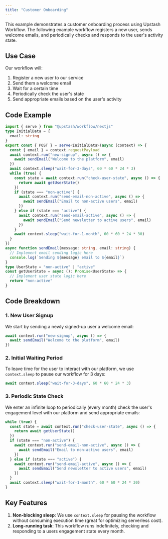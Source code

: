 ```yaml
---
title: "Customer Onboarding"
---
```

This example demonstrates a customer onboarding process using Upstash Workflow. The following example workflow registers a new user, sends welcome emails, and periodically checks and responds to the user's activity state.
## Use Case
Our workflow will:
1. Register a new user to our service
2. Send them a welcome email
3. Wait for a certain time
4. Periodically check the user's state
5. Send appropriate emails based on the user's activity
## Code Example
```typescript api/workflow/route.ts
import { serve } from "@upstash/workflow/nextjs"
type InitialData = {
  email: string
}
export const { POST } = serve<InitialData>(async (context) => {
  const { email } = context.requestPayload
  await context.run("new-signup", async () => {
    await sendEmail("Welcome to the platform", email)
  })
  await context.sleep("wait-for-3-days", 60 * 60 * 24 * 3)
  while (true) {
    const state = await context.run("check-user-state", async () => {
      return await getUserState()
    })
    if (state === "non-active") {
      await context.run("send-email-non-active", async () => {
        await sendEmail("Email to non-active users", email)
      })
    } else if (state === "active") {
      await context.run("send-email-active", async () => {
        await sendEmail("Send newsletter to active users", email)
      })
    }
    await context.sleep("wait-for-1-month", 60 * 60 * 24 * 30)
  }
})
async function sendEmail(message: string, email: string) {
  // Implement email sending logic here
  console.log(`Sending ${message} email to ${email}`)
}
type UserState = "non-active" | "active"
const getUserState = async (): Promise<UserState> => {
  // Implement user state logic here
  return "non-active"
}
```
## Code Breakdown
### 1. New User Signup
We start by sending a newly signed-up user a welcome email:
```typescript api/workflow/route.ts
await context.run("new-signup", async () => {
  await sendEmail("Welcome to the platform", email)
})
```
### 2. Initial Waiting Period
To leave time for the user to interact with our platform, we use `context.sleep` to pause our workflow for 3 days:
```typescript api/workflow/route.ts
await context.sleep("wait-for-3-days", 60 * 60 * 24 * 3)
```
### 3. Periodic State Check
We enter an infinite loop to periodically (every month) check the user's engagement level with our platform and send appropriate emails:
```typescript api/workflow/route.ts
while (true) {
  const state = await context.run("check-user-state", async () => {
    return await getUserState()
  })
  if (state === "non-active") {
    await context.run("send-email-non-active", async () => {
      await sendEmail("Email to non-active users", email)
    })
  } else if (state === "active") {
    await context.run("send-email-active", async () => {
      await sendEmail("Send newsletter to active users", email)
    })
  }
  await context.sleep("wait-for-1-month", 60 * 60 * 24 * 30)
}
```
## Key Features
1. **Non-blocking sleep**: We use `context.sleep` for pausing the workflow without consuming execution time (great for optimizing serverless cost).
2. **Long-running task**: This workflow runs indefinitely, checking and responding to a users engagement state every month.